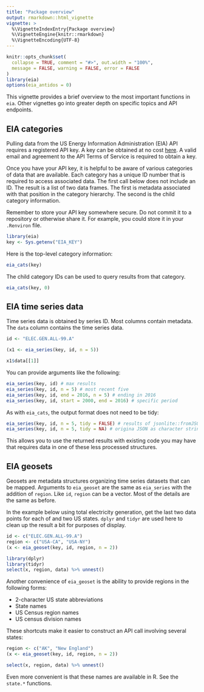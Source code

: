 ```yaml
---
title: "Package overview"
output: rmarkdown::html_vignette
vignette: >
  %\VignetteIndexEntry{Package overview}
  %\VignetteEngine{knitr::rmarkdown}
  %\VignetteEncoding{UTF-8}
---
```


```r
knitr::opts_chunk$set(
  collapse = TRUE, comment = "#>", out.width = "100%",
  message = FALSE, warning = FALSE, error = FALSE
)
library(eia)
options(eia_antidos = 0)
```

This vignette provides a brief overview to the most important functions in `eia`. Other vignettes go into greater depth on specific topics and API endpoints.

## EIA categories

Pulling data from the US Energy Information Administration (EIA) API requires a registered API key. A key can be obtained at no cost [here](https://www.eia.gov/opendata/register.php). A valid email and agreement to the API Terms of Service is required to obtain a key.

Once you have your API key, it is helpful to be aware of various categories of data that are available. Each category has a unique ID number that is required to access associated data. The first call below does not include an ID. The result is a list of two data frames. The first is metadata associated with that position in the category hierarchy. The second is the child category information.

Remember to store your API key somewhere secure. Do not commit it to a repository or otherwise share it. For example, you could store it in your `.Renviron` file.

```r
library(eia)
key <- Sys.getenv("EIA_KEY")
```

Here is the top-level category information:

```r
eia_cats(key)
```

The child category IDs can be used to query results from that category.

```r
eia_cats(key, 0)
```

## EIA time series data

Time series data is obtained by series ID. Most columns contain metadata. The `data` column contains the time series data.

```r
id <- "ELEC.GEN.ALL-99.A"

(x1 <- eia_series(key, id, n = 5))

x1$data[[1]]
```

You can provide arguments like the following:

```r
eia_series(key, id) # max results
eia_series(key, id, n = 5) # most recent five
eia_series(key, id, end = 2016, n = 5) # ending in 2016
eia_series(key, id, start = 2000, end = 2016) # specific period
```

As with `eia_cats`, the output format does not need to be tidy:

```r
eia_series(key, id, n = 5, tidy = FALSE) # results of jsonlite::fromJSON
eia_series(key, id, n = 5, tidy = NA) # origina JSON as character string
```

This allows you to use the returned results with existing code you may have that requires data in one of these less processed structures.

## EIA geosets

Geosets are metadata structures organizing time series datasets that can be mapped. Arguments to `eia_geoset` are the same as `eia_series` with the addition of `region`. Like `id`, `region` can be a vector. Most of the details are the same as before. 

In the example below using total electricity generation, get the last two data points for each of and two US states. `dplyr` and `tidyr` are used here to clean up the result a bit for purposes of display.

```r
id <- c("ELEC.GEN.ALL-99.A")
region <- c("USA-CA", "USA-NY")
(x <- eia_geoset(key, id, region, n = 2))

library(dplyr)
library(tidyr)
select(x, region, data) %>% unnest()
```

Another convenience of `eia_geoset` is the ability to provide regions in the following forms:

* 2-character US state abbreviations
* State names
* US Census region names
* US census division names

These shortcuts make it easier to construct an API call involving several states:

```r
region <- c("AK", "New England")
(x <- eia_geoset(key, id, region, n = 2))

select(x, region, data) %>% unnest()
```

Even more convenient is that these names are available in R. See the `state.*` functions.
